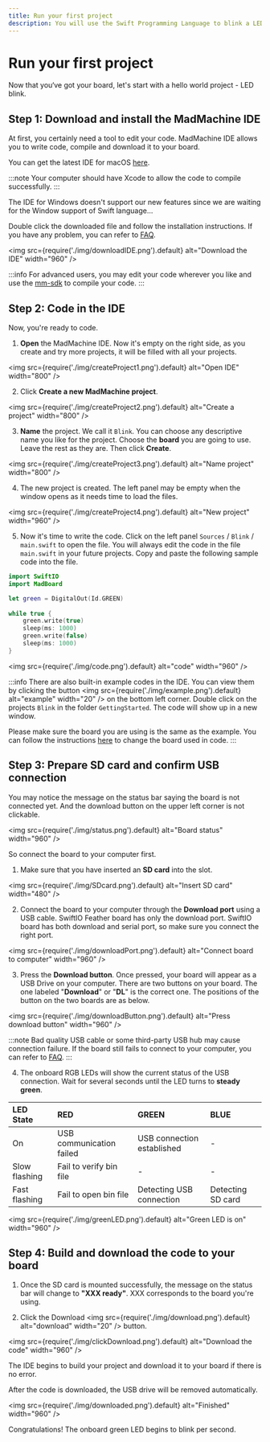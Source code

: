 ```yaml
---
title: Run your first project
description: You will use the Swift Programming Language to blink a LED and realize your first project as a maker.
---
```


# Run your first project

Now that you‘ve got your board, let's start with a hello world project - LED blink. 

## Step 1: Download and install the MadMachine IDE

At first, you certainly need a tool to edit your code. MadMachine IDE allows you to write code, compile and download it to your board. 

You can get the latest IDE for macOS [here](https://github.com/madmachineio/MadMachineIDE/releases). 


:::note
Your computer should have Xcode to allow the code to compile successfully. 
:::

The IDE for Windows doesn't support our new features since we are waiting for the Window support of Swift language...

Double click the downloaded file and follow the installation instructions. If you have any problem, you can refer to [FAQ](./faq.md). 

<img
  src={require('./img/downloadIDE.png').default}
  alt="Download the IDE" width="960"
/>

:::info
For advanced users, you may edit your code wherever you like and use the [mm-sdk](https://github.com/madmachineio/mm-sdk) to compile your code.
:::



## Step 2: Code in the IDE

Now, you're ready to code. 

1. **Open** the MadMachine IDE. Now it's empty on the right side, as you create and try more projects, it will be filled with all your projects.


<img
  src={require('./img/createProject1.png').default}
  alt="Open IDE" width="800"
/>

2. Click **Create a new MadMachine project**.

<img
  src={require('./img/createProject2.png').default}
  alt="Create a project" width="800"
/>

3. **Name** the project. We call it `Blink`. You can choose any descriptive name you like for the project. Choose the **board** you are going to use. Leave the rest as they are. Then click **Create**.

<img
  src={require('./img/createProject3.png').default}
  alt="Name project" width="800"
/>

4. The new project is created. The left panel may be empty when the window opens as it needs time to load the files.

<img
  src={require('./img/createProject4.png').default}
  alt="New project" width="960"
/>

5. Now it's time to write the code. Click on the left panel `Sources` / `Blink` / `main.swift` to open the file. You will always edit the code in the file `main.swift` in your future projects. Copy and paste the following sample code into the file.

```swift
import SwiftIO
import MadBoard

let green = DigitalOut(Id.GREEN)
​
while true {
    green.write(true)
    sleep(ms: 1000)
    green.write(false)
    sleep(ms: 1000)
}
```

<img
  src={require('./img/code.png').default}
  alt="code" width="960"
/>

:::info
There are also built-in example codes in the IDE. You can view them by clicking the button <img
  src={require('./img/example.png').default}
  alt="example" width="20"
/> on the bottom left corner. Double click on the projects `Blink` in the folder `GettingStarted`. The code will show up in a new window. 

Please make sure the board you are using is the same as the example. You can follow the instructions [here](../how-to/select-board.md) to change the board used in code.
:::

## Step 3: Prepare SD card and confirm USB connection

You may notice the message on the status bar saying the board is not connected yet. And the download button on the upper left corner is not clickable. 

<img
  src={require('./img/status.png').default}
  alt="Board status" width="960"
/>


So connect the board to your computer first.

1. Make sure that you have inserted an **SD card** into the slot.


<img
  src={require('./img/SDcard.png').default}
  alt="Insert SD card" width="480"
/>

2. Connect the board to your computer through the **Download port** using a USB cable. SwiftIO Feather board has only the download port. SwiftIO board has both download and serial port, so make sure you connect the right port.

<img
  src={require('./img/downloadPort.png').default}
  alt="Connect board to computer" width="960"
/>

3. Press the **Download button**. Once pressed, your board will appear as a USB Drive on your computer. There are two buttons on your board. The one labeled "**Download**" or "**DL**" is the correct one. The positions of the button on the two boards are as below.  

<img
  src={require('./img/downloadButton.png').default}
  alt="Press download button" width="960"
/>

:::note
Bad quality USB cable or some third-party USB hub may cause connection failure. If the board still fails to connect to your computer, you can refer to [FAQ](./faq.md#usb-driver-cant-be-mounted).
:::


4. The onboard RGB LEDs will show the current status of the USB connection. Wait for several seconds until the LED turns to **steady green**.

| LED State | RED | GREEN | BLUE |
| :--- | :--- | :--- | :--- |
| On | USB communication failed | USB connection established | - |
| Slow flashing | Fail to verify bin file | - | - |
| Fast flashing | Fail to open bin file | Detecting USB connection | Detecting SD card |

<img
  src={require('./img/greenLED.png').default}
  alt="Green LED is on" width="960"
/>


## Step 4: Build and download the code to your board

1. Once the SD card is mounted successfully, the message on the status bar will change to **"XXX ready"**. XXX corresponds to the board you're using.

2. Click the Download <img
  src={require('./img/download.png').default}
  alt="download" width="20"
/> button.

<img
  src={require('./img/clickDownload.png').default}
  alt="Download the code" width="960"
/>

The IDE begins to build your project and download it to your board if there is no error. 

After the code is downloaded, the USB drive will be removed automatically.

<img
  src={require('./img/downloaded.png').default}
  alt="Finished" width="960"
/>

Congratulations! The onboard green LED begins to blink per second.